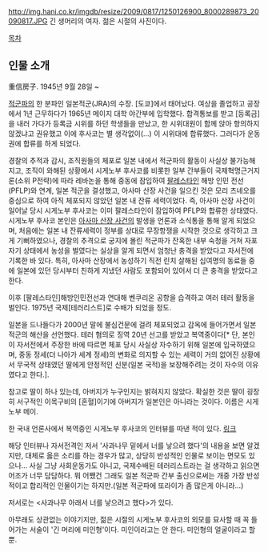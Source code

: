 http://img.hani.co.kr/imgdb/resize/2009/0817/1250126900_8000289873_20090817.JPG
긴 생머리의 여자. 젊은 시절의 사진이다.

[[목차]]

== 인물 소개 ==
重信房子. 1945년 9월 28일 ~

[[적군파]]의 한 분파인 일본적군(JRA)의 수장. [도쿄]에서 태어났다. 여상을 졸업하고 공장에서 1년 근무하다가 1965년 메이지 대학 야간부에 입학했다. 합격통보를 받고 [등록금]을 내러 가다가 등록금 시위를 하던 학생들을 만났고, 한 시위대원이 함께 앉아 항의하지 않겠냐고 권유했고 이에 후사코는 별 생각없이(…) 이 시위대에 합류했다. 그러다가 운동권에 합류를 하게 되었다.

경찰의 추적과 감시, 조직원들의 체포로 일본 내에서 적군파의 활동이 사실상 불가능해지고, 조직이 와해된 상황에서 시게노부 후사코를 비롯한 일부 간부들이 국제혁명근거지론(소위 P전략)에 따라 레바논을 통해 중동에 잠입하여 [[팔레스타인]] 해방 인민 전선(PFLP)와 연계, 일본 적군을 결성했고, 아사마 산장 사건을 일으킨 것은 모리 츠네오를 중심으로 하여 아직 체포되지 않았던 일본 내 잔류 세력이었다. 즉, 아사마 산장 사건이 일어날 당시 시게노부 후사코는 이미 팔레스타인이 잠입하여 PFLP와 합류한 상태였다. 시게노부 후사코 본인은 [[아사마 산장 사건]]의 발생을 언론과 소식통을 통해 알게 되었으며, 처음에는 일본 내 잔류세력이 정부를 상대로 무장항쟁을 시작한 것으로 생각하고 크게 기뻐하였으나, 경찰의 추격으로 궁지에 몰린 적군파가 잔혹한 내부 숙청을 거쳐 자포자기 상태에서 농성을 벌였다는 실상을 알게 되면서 엄청난 충격을 받았다고 자서전에 기록한 바 있다. 특히, 아사마 산장에서 농성하기 직전 린치 살해된 십여명의 동료들 중에 일본에 있던 당시부터 친하게 지냈던 사람도 포함되어 있어서 더 큰 충격을 받았다고 한다.

이후 [팔레스타인]해방인민전선과 연대해 벤쿠리온 공항을 습격하고 여러 테러 활동을 벌인다. 1975년 국제[테러리스트]로 수배가 되었을 정도.

일본을 드나들다가 2000년 말에 불심건문에 걸려 체포되었고 감옥에 들어가면서 일본적군의 해산을 선언했다. 테러 혐의로 징역 20년 선고를 받았고 복역중이다[* 단, 본인이 자서전에서 주장한 바에 따르면 체포 당시 사실상 자수하기 위해 일본에 입국하였으며, 중동 정세(더 나아가 세계 정세)의 변화로 의지할 수 있는 세력이 거의 없어진 상황에서 무국적 상태였던 딸에게 안정적인 신분(일본 국적)을 보장해주려는 것이 자수의 이유였다고 한다.].

참고로 딸이 하나 있는데, 아버지가 누구인지는 밝혀지지 않았다. 확실한 것은 딸이 굉장히 서구적인 이목구비의 [혼혈]이기에 아버지가 일본인은 아니라는 것이다. 이름은 시게노부 메이. 

한 국내 언론사에서 복역중인 시게노부 후사코의 인터뷰를 따낸 적이 있다.
[http://h21.hani.co.kr/arti/world/world_general/25553.html 링크]

해당 인터뷰나 자서전격인 저서 '사과나무 밑에서 너를 낳으려 했다'의 내용을 보면 알겠지만, 대체로 옳은 소리를 하는 경우가 많고, 상당히 반성적인 인물로 보이는 면모도 있으나... 사실 그냥 사회운동가도 아니고, 국제수배된 테러리스트라는 걸 생각하고 읽으면 어조가 너무 담담하다. 뭐 어쨌건 그래도 일본 적군파 간부 출신으로써는 개중 가장 반성적이고 합리적인 인물이기는 하지만.(일본 적군파에 또라이가 좀 많은게 아니라...)

저서로는 <사과나무 아래서 너를 낳으려고 했다>가 있다. 

아무래도 상관없는 이야기지만, 젊은 시절의 시게노부 후사코의 외모를 묘사할 때 꼭 들어가는 서술이 '긴 머리에 미인형'이다. 미인이라고는 안 한다. 미인형의 얼굴이라고 할 뿐.
